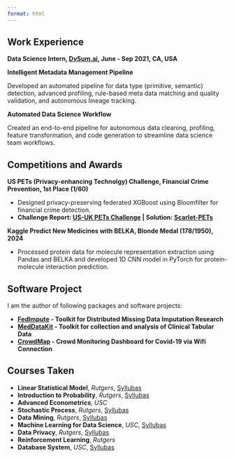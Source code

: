 ```yaml
---
format: html
---
```


## Work Experience

**Data Science Intern, [DvSum.ai](https://dvsum.ai/), June - Sep 2021, CA, USA**

:::: experience-container
::: project
**Intelligent Metadata Management Pipeline**

Developed an automated pipeline for data type (primitive, semantic) detection, advanced profiling, rule-based meta data matching and quality validation, and autonomous lineage tracking.

**Automated Data Science Workflow**

Created an end-to-end pipeline for autonomous data cleaning, profiling, feature transformation, and code generation to streamline data science team workflows.
:::
::::

## Competitions and Awards

:::: experience-container
::: project
**US PETs (Privacy-enhancing Technolgy) Challenge, Financial Crime Prevention, 1st Place (1/60)**

-   Designed privacy-preserving federated XGBoost using Bloomfilter for financial crime detection.
-   **Challenge Report: [US-UK PETs Challenge](https://www.nist.gov/itl/applied-cybersecurity/privacy-engineering/collaboration-space/challenges/us-uk-pets-prize) \| Solution: [Scarlet-PETs](https://github.com/usnistgov/PrivacyEngCollabSpace/tree/master/tools/de-identification/Scarlet-PETs)**
:::
::::

:::: experience-container
::: project
**Kaggle Predict New Medicines with BELKA, Blonde Medal (178/1950), 2024**

-   Processed protein data for molecule representation extraction using Pandas and BELKA and developed 1D CNN model in PyTorch for protein-molecule interaction prediction.
:::
::::

## Software Project

I am the author of following packages and software projects:

-   **[FedImpute](https://idsla.github.io/FedImpute/) - Toolkit for Distributed Missing Data Imputation Research**
-   **[MedDataKit](https://github.com/sitaomin1994/MedicalDataKit) - Toolkit for collection and analysis of Clinical Tabular Data**
-   **[CrowdMap](https://youtu.be/I04TYDyScbU?si=xIlDBhsNeTw0NZ-v) - Crowd Monitoring Dashboard for Covid-19 via Wifi Connection**

## Courses Taken

-   **Linear Statistical Model**, *Rutgers*, [Syllubas](https://myrbs.business.rutgers.edu/sites/default/files/syllabi/960-statistics/22_960_777.pdf)
-   **Introduction to Probability**, *Rutgers*, [Syllubas](https://myrbs.business.rutgers.edu/sites/default/files/syllabi/960-statistics/26_960_575.pdf)
-   **Advanced Econometrics**, *USC*
-   **Stochastic Process**, *Rutgers*, [Syllubas](https://www.business.rutgers.edu/sites/default/files/documents/phd-syllabus-stochastic-processes.pdf)
-   **Data Mining**, *Rutgers*, [Syllubas](https://myrbs.business.rutgers.edu/sites/default/files/syllabi/198-computer-science/22_198_650.pdf)
-   **Machine Learning for Data Science**, *USC,* [Syllubas](https://web-app.usc.edu/soc/syllabus/20192/32498.pdf)
-   **Data Privacy**, *Rutgers*, [Syllubas](https://myrbs.business.rutgers.edu/sites/default/files/syllabi/198-computer-science/26_198_645.pdf)
-   **Reinforcement Learning**, *Rutgers*
-   **Database System**, *USC*, [Syllubas](https://web-app.usc.edu/soc/syllabus/20243/30149.pdf)
